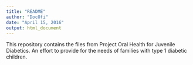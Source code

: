 ```yaml
---
title: "README"
author: "DocOfi"
date: "April 15, 2016"
output: html_document
---
```


This repository contains the files from Project Oral Health for Juvenile Diabetics. An effort to provide for the needs of families with type 1 diabetic children. 

